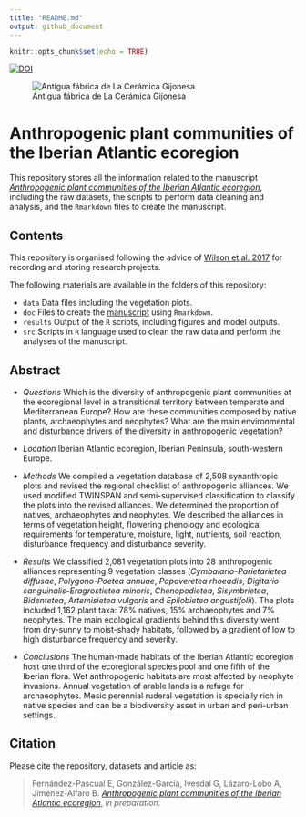 ```yaml
---
title: "README.md"
output: github_document
---
```


```r
knitr::opts_chunk$set(echo = TRUE)
```

[![DOI](https://zenodo.org/badge/DOI/10.5281/zenodo.6077618.svg)](https://doi.org/10.5281/zenodo.6077618)

![Antigua fábrica de La Cerámica Gijonesa](ceramica.JPG)

# Anthropogenic plant communities of the Iberian Atlantic ecoregion

This repository stores all the information related to the manuscript [*Anthropogenic plant communities of the Iberian Atlantic ecoregion*](https://github.com/efernandezpascual/manmade/blob/master/doc/manuscript.md), including the raw datasets, the scripts to perform data cleaning and analysis, and the `Rmarkdown` files to create the manuscript.

## Contents

This repository is organised following the advice of [Wilson et al. 2017](https://doi.org/10.1371/journal.pcbi.1005510) for recording and storing research projects.


The following materials are available in the folders of this repository:

* `data` Data files including the vegetation plots.
* `doc` Files to create the [manuscript](https://github.com/efernandezpascual/manmade/blob/master/doc/manuscript.md) using `Rmarkdown`.
* `results` Output of the `R` scripts, including figures and model outputs.
* `src` Scripts in `R` language used to clean the raw data and perform the analyses of the manuscript.

## Abstract

* *Questions* Which is the diversity of anthropogenic plant communities at the ecoregional level in a transitional territory between temperate and Mediterranean Europe? How are these communities composed by native plants, archaeophytes and neophytes? What are the main environmental and disturbance drivers of the diversity in anthropogenic vegetation? 

* *Location* Iberian Atlantic ecoregion, Iberian Peninsula, south-western Europe.

* *Methods* We compiled a vegetation database of 2,508 synanthropic plots and revised the regional checklist of anthropogenic alliances. We used modified TWINSPAN and semi-supervised classification to classify the plots into the revised alliances. We determined the proportion of natives, archaeophytes and neophytes. We described the alliances in terms of vegetation height, flowering phenology and ecological requirements for temperature, moisture, light, nutrients, soil reaction, disturbance frequency and disturbance severity.

* *Results* We classified 2,081 vegetation plots into 28 anthropogenic alliances representing 9 vegetation classes (*Cymbalario-Parietarietea diffusae*, *Polygono-Poetea annuae*, *Papaveretea rhoeadis*, *Digitario sanguinalis-Eragrostietea minoris*, *Chenopodietea*, *Sisymbrietea*, *Bidentetea*, *Artemisietea vulgaris* and *Epilobietea angustifolii*). The plots included 1,162 plant taxa: 78% natives, 15% archaeophytes and 7% neophytes. The main ecological gradients behind this diversity went from dry-sunny to moist-shady habitats, followed by a gradient of low to high disturbance frequency and severity.

* *Conclusions* The human-made habitats of the Iberian Atlantic ecoregion host one third of the ecoregional species pool and one fifth of the Iberian flora. Wet anthropogenic habitats are most affected by neophyte invasions. Annual vegetation of arable lands is a refuge for archaeophytes. Mesic perennial ruderal vegetation is specially rich in native species and can be a biodiversity asset in urban and peri-urban settings.

## Citation

Please cite the repository, datasets and article as: 

> Fernández-Pascual E, González-García, Ivesdal G, Lázaro-Lobo A, Jiménez-Alfaro B. [*Anthropogenic plant communities of the Iberian Atlantic ecoregion*](https://github.com/efernandezpascual/manmade/blob/master/doc/manuscript.md), *in preparation*.